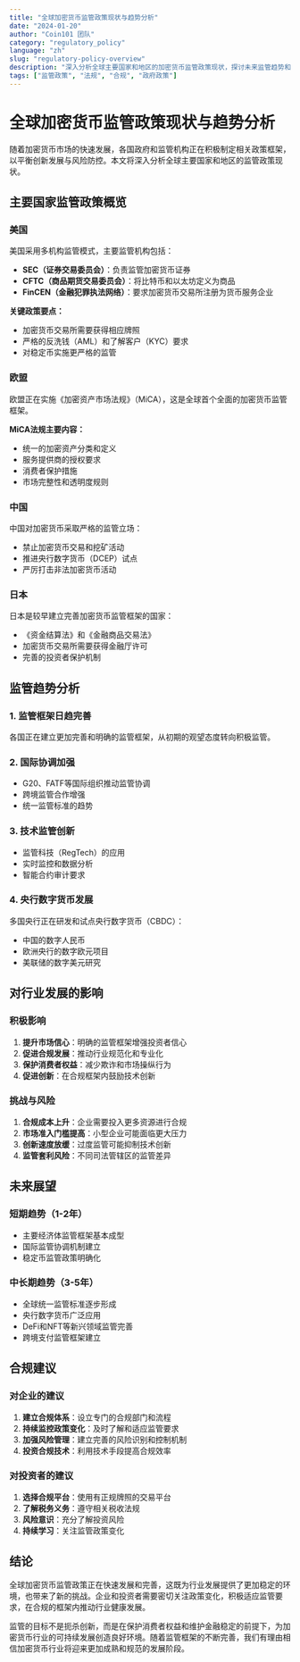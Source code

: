```yaml
---
title: "全球加密货币监管政策现状与趋势分析"
date: "2024-01-20"
author: "Coin101 团队"
category: "regulatory_policy"
language: "zh"
slug: "regulatory-policy-overview"
description: "深入分析全球主要国家和地区的加密货币监管政策现状，探讨未来监管趋势和对行业发展的影响。"
tags: ["监管政策", "法规", "合规", "政府政策"]
---
```


# 全球加密货币监管政策现状与趋势分析

随着加密货币市场的快速发展，各国政府和监管机构正在积极制定相关政策框架，以平衡创新发展与风险防控。本文将深入分析全球主要国家和地区的监管政策现状。

## 主要国家监管政策概览

### 美国

美国采用多机构监管模式，主要监管机构包括：

- **SEC（证券交易委员会）**：负责监管加密货币证券
- **CFTC（商品期货交易委员会）**：将比特币和以太坊定义为商品
- **FinCEN（金融犯罪执法网络）**：要求加密货币交易所注册为货币服务企业

**关键政策要点：**
- 加密货币交易所需要获得相应牌照
- 严格的反洗钱（AML）和了解客户（KYC）要求
- 对稳定币实施更严格的监管

### 欧盟

欧盟正在实施《加密资产市场法规》（MiCA），这是全球首个全面的加密货币监管框架。

**MiCA法规主要内容：**
- 统一的加密资产分类和定义
- 服务提供商的授权要求
- 消费者保护措施
- 市场完整性和透明度规则

### 中国

中国对加密货币采取严格的监管立场：

- 禁止加密货币交易和挖矿活动
- 推进央行数字货币（DCEP）试点
- 严厉打击非法加密货币活动

### 日本

日本是较早建立完善加密货币监管框架的国家：

- 《资金结算法》和《金融商品交易法》
- 加密货币交易所需要获得金融厅许可
- 完善的投资者保护机制

## 监管趋势分析

### 1. 监管框架日趋完善

各国正在建立更加完善和明确的监管框架，从初期的观望态度转向积极监管。

### 2. 国际协调加强

- G20、FATF等国际组织推动监管协调
- 跨境监管合作增强
- 统一监管标准的趋势

### 3. 技术监管创新

- 监管科技（RegTech）的应用
- 实时监控和数据分析
- 智能合约审计要求

### 4. 央行数字货币发展

多国央行正在研发和试点央行数字货币（CBDC）：

- 中国的数字人民币
- 欧洲央行的数字欧元项目
- 美联储的数字美元研究

## 对行业发展的影响

### 积极影响

1. **提升市场信心**：明确的监管框架增强投资者信心
2. **促进合规发展**：推动行业规范化和专业化
3. **保护消费者权益**：减少欺诈和市场操纵行为
4. **促进创新**：在合规框架内鼓励技术创新

### 挑战与风险

1. **合规成本上升**：企业需要投入更多资源进行合规
2. **市场准入门槛提高**：小型企业可能面临更大压力
3. **创新速度放缓**：过度监管可能抑制技术创新
4. **监管套利风险**：不同司法管辖区的监管差异

## 未来展望

### 短期趋势（1-2年）

- 主要经济体监管框架基本成型
- 国际监管协调机制建立
- 稳定币监管政策明确化

### 中长期趋势（3-5年）

- 全球统一监管标准逐步形成
- 央行数字货币广泛应用
- DeFi和NFT等新兴领域监管完善
- 跨境支付监管框架建立

## 合规建议

### 对企业的建议

1. **建立合规体系**：设立专门的合规部门和流程
2. **持续监控政策变化**：及时了解和适应监管要求
3. **加强风险管理**：建立完善的风险识别和控制机制
4. **投资合规技术**：利用技术手段提高合规效率

### 对投资者的建议

1. **选择合规平台**：使用有正规牌照的交易平台
2. **了解税务义务**：遵守相关税收法规
3. **风险意识**：充分了解投资风险
4. **持续学习**：关注监管政策变化

## 结论

全球加密货币监管政策正在快速发展和完善，这既为行业发展提供了更加稳定的环境，也带来了新的挑战。企业和投资者需要密切关注政策变化，积极适应监管要求，在合规的框架内推动行业健康发展。

监管的目标不是扼杀创新，而是在保护消费者权益和维护金融稳定的前提下，为加密货币行业的可持续发展创造良好环境。随着监管框架的不断完善，我们有理由相信加密货币行业将迎来更加成熟和规范的发展阶段。